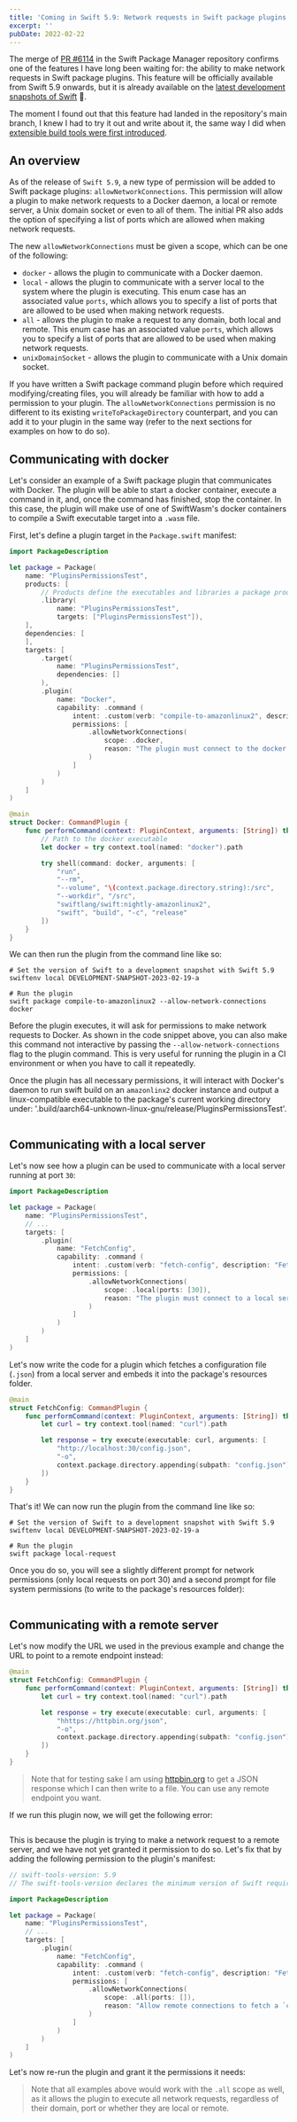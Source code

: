 ```yaml
---
title: 'Coming in Swift 5.9: Network requests in Swift package plugins'
excerpt: ''
pubDate: 2022-02-22
---
```


The merge of [PR #6114](https://github.com/apple/swift-package-manager/pull/6114) in the Swift Package Manager repository confirms one of the features I have long been waiting for: the ability to make network requests in Swift package plugins. This feature will be officially available from Swift 5.9 onwards, but it is already available on the [latest development snapshots of Swift](https://www.swift.org/download/#trunk-development-main) 🎉.

The moment I found out that this feature had landed in the repository's main branch, I knew I had to try it out and write about it, the same way I did when [extensible build tools were first introduced](https://www.polpiella.dev/an-early-look-at-swift-extensible-build-tools).

## An overview

As of the release of `Swift 5.9`, a new type of permission will be added to Swift package plugins: `allowNetworkConnections`. This permission will allow a plugin to make network requests to a Docker daemon, a local or remote server, a Unix domain socket or even to all of them. The initial PR also adds the option of specifying a list of ports which are allowed when making network requests.

The new `allowNetworkConnections` must be given a scope, which can be one of the following:

- `docker` - allows the plugin to communicate with a Docker daemon.
- `local` - allows the plugin to communicate with a server local to the system where the plugin is executing. This enum case has an associated value `ports`, which allows you to specify a list of ports that are allowed to be used when making network requests.
- `all` - allows the plugin to make a request to any domain, both local and remote. This enum case has an associated value `ports`, which allows you to specify a list of ports that are allowed to be used when making network requests.
- `unixDomainSocket` - allows the plugin to communicate with a Unix domain socket.

If you have written a Swift package command plugin before which required modifying/creating files, you will already be familiar with how to add a permission to your plugin. The `allowNetworkConnections` permission is no different to its existing `writeToPackageDirectory` counterpart, and you can add it to your plugin in the same way (refer to the next sections for examples on how to do so).

## Communicating with docker

Let's consider an example of a Swift package plugin that communicates with Docker. The plugin will be able to start a docker container, execute a command in it, and, once the command has finished, stop the container. In this case, the plugin will make use of one of SwiftWasm's docker containers to compile a Swift executable target into a `.wasm` file.

First, let's define a plugin target in the `Package.swift` manifest:

```swift:Package.swift
import PackageDescription

let package = Package(
    name: "PluginsPermissionsTest",
    products: [
        // Products define the executables and libraries a package produces, and make them visible to other packages.
        .library(
            name: "PluginsPermissionsTest",
            targets: ["PluginsPermissionsTest"]),
    ],
    dependencies: [
    ],
    targets: [
        .target(
            name: "PluginsPermissionsTest",
            dependencies: []
        ),
        .plugin(
            name: "Docker",
            capability: .command (
                intent: .custom(verb: "compile-to-amazonlinux2", description: "Compile executable to amazon linux 2"),
                permissions: [
                    .allowNetworkConnections(
                        scope: .docker,
                        reason: "The plugin must connect to the docker daemon to compile Swift code to amazonlinux2"
                    )
                ]
            )
        )
    ]
)
```

```swift:Plugins/Docker/Docker.swift
@main
struct Docker: CommandPlugin {
    func performCommand(context: PluginContext, arguments: [String]) throws {
        // Path to the docker executable
        let docker = try context.tool(named: "docker").path

        try shell(command: docker, arguments: [
            "run",
            "--rm",
            "--volume", "\(context.package.directory.string):/src",
            "--workdir", "/src",
            "swiftlang/swift:nightly-amazonlinux2",
            "swift", "build", "-c", "release"
        ])
    }
}
```

We can then run the plugin from the command line like so:

```bash:Terminal
# Set the version of Swift to a development snapshot with Swift 5.9
swiftenv local DEVELOPMENT-SNAPSHOT-2023-02-19-a

# Run the plugin
swift package compile-to-amazonlinux2 --allow-network-connections docker
```

Before the plugin executes, it will ask for permissions to make network requests to Docker. As shown in the code snippet above, you can also make this command not interactive by passing the `--allow-network-connections` flag to the plugin command. This is very useful for running the plugin in a CI environment or when you have to call it repeatedly.

Once the plugin has all necessary permissions, it will interact with Docker's daemon to run swift build on an `amazonlinx2` docker instance and output a linux-compatible executable to the package's current working directory under: '.build/aarch64-unknown-linux-gnu/release/PluginsPermissionsTest'.

![]()

## Communicating with a local server

Let's now see how a plugin can be used to communicate with a local server running at port `30`:

```swift:Package.swift
import PackageDescription

let package = Package(
    name: "PluginsPermissionsTest",
    // ...
    targets: [
        .plugin(
            name: "FetchConfig",
            capability: .command (
                intent: .custom(verb: "fetch-config", description: "Fetch a `config.json` resource and embed it in the package"),
                permissions: [
                    .allowNetworkConnections(
                        scope: .local(ports: [30]),
                        reason: "The plugin must connect to a local server running at port 30 to fetch a resource"
                    )
                ]
            )
        )
    ]
)
```

Let's now write the code for a plugin which fetches a configuration file (`.json`) from a local server and embeds it into the package's resources folder.

```swift:Plugins/FetchConfig/FetchConfig.swift
@main
struct FetchConfig: CommandPlugin {
    func performCommand(context: PluginContext, arguments: [String]) throws {
        let curl = try context.tool(named: "curl").path

        let response = try execute(executable: curl, arguments: [
            "http://localhost:30/config.json",
            "-o",
            context.package.directory.appending(subpath: "config.json").string
        ])
    }
}
```

That's it! We can now run the plugin from the command line like so:

```bash:Terminal
# Set the version of Swift to a development snapshot with Swift 5.9
swiftenv local DEVELOPMENT-SNAPSHOT-2023-02-19-a

# Run the plugin
swift package local-request
```

Once you do so, you will see a slightly different prompt for network permissions (only local requests on port 30) and a second prompt for file system permissions (to write to the package's resources folder):

![]()

## Communicating with a remote server

Let's now modify the URL we used in the previous example and change the URL to point to a remote endpoint instead:

```swift:Plugins/FetchConfig/FetchConfig.swift
@main
struct FetchConfig: CommandPlugin {
    func performCommand(context: PluginContext, arguments: [String]) throws {
        let curl = try context.tool(named: "curl").path

        let response = try execute(executable: curl, arguments: [
            "hhttps://httpbin.org/json",
            "-o",
            context.package.directory.appending(subpath: "config.json").string
        ])
    }
}
```

> Note that for testing sake I am using [httpbin.org]() to get a JSON response which I can then write to a file. You can use any remote endpoint you want.

If we run this plugin now, we will get the following error:

![]()

This is because the plugin is trying to make a network request to a remote server, and we have not yet granted it permission to do so. Let's fix that by adding the following permission to the plugin's manifest:

```swift:Package.swift
// swift-tools-version: 5.9
// The swift-tools-version declares the minimum version of Swift required to build this package.

import PackageDescription

let package = Package(
    name: "PluginsPermissionsTest",
    // ...
    targets: [
        .plugin(
            name: "FetchConfig",
            capability: .command (
                intent: .custom(verb: "fetch-config", description: "Fetch a `config.json` resource and embed it in the package"),
                permissions: [
                    .allowNetworkConnections(
                        scope: .all(ports: []),
                        reason: "Allow remote connections to fetch a `config.json` file"
                    )
                ]
            )
        )
    ]
)
```

Let's now re-run the plugin and grant it the permissions it needs:

> Note that all examples above would work with the `.all` scope as well, as it allows the plugin to execute all network requests, regardless of their domain, port or whether they are local or remote.
